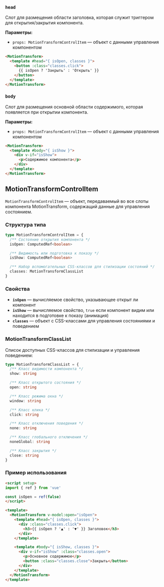 ### `head`

Слот для размещения области заголовка, которая служит триггером для открытия/закрытия компонента.

**Параметры:**
- `props: MotionTransformControlItem` — объект с данными управления компонентом

```html
<MotionTransform>
  <template #head="{ isOpen, classes }">
    <button :class="classes.click">
      {{ isOpen ? 'Закрыть' : 'Открыть' }}
    </button>
  </template>
</MotionTransform>
```

### `body`

Слот для размещения основной области содержимого, которая появляется при открытии компонента.

**Параметры:**
- `props: MotionTransformControlItem` — объект с данными управления компонентом

```html
<MotionTransform>
  <template #body="{ isShow }">
    <div v-if="isShow">
      <p>Содержимое компонента</p>
    </div>
  </template>
</MotionTransform>
```

## MotionTransformControlItem

`MotionTransformControlItem` — объект, передаваемый во все слоты компонента MotionTransform, содержащий данные для управления состоянием.

### Структура типа

```typescript
type MotionTransformControlItem = {
  /** Состояние открытия компонента */
  isOpen: ComputedRef<boolean>

  /** Видимость или подготовка к показу */
  isShow: ComputedRef<boolean>

  /** Набор вспомогательных CSS-классов для стилизации состояний */
  classes: MotionTransformClassList
}
```

### Свойства

- **`isOpen`** — вычисляемое свойство, указывающее открыт ли компонент
- **`isShow`** — вычисляемое свойство, `true` если компонент видим или находится в подготовке к показу (анимация)
- **`classes`** — объект с CSS-классами для управления состояниями и поведением

### MotionTransformClassList

Список доступных CSS-классов для стилизации и управления поведением:

```typescript
type MotionTransformClassList = {
  /** Класс видимости компонента */
  show: string

  /** Класс открытого состояния */
  open: string

  /** Класс режима окна */
  window: string

  /** Класс клика */
  click: string

  /** Класс отключения поведения */
  none: string

  /** Класс глобального отключения */
  noneGlobal: string

  /** Класс закрытия */
  close: string
}
```

### Пример использования

```html
<script setup>
import { ref } from 'vue'

const isOpen = ref(false)
</script>

<template>
  <MotionTransform v-model:open="isOpen">
    <template #head="{ isOpen, classes }">
      <div :class="classes.click">
        <h3>{{ isOpen ? '▲' : '▼' }} Заголовок</h3>
      </div>
    </template>

    <template #body="{ isShow, classes }">
      <div v-if="isShow" :class="classes.open">
        <p>Основное содержимое</p>
        <button :class="classes.close">Закрыть</button>
      </div>
    </template>
  </MotionTransform>
</template>
```

